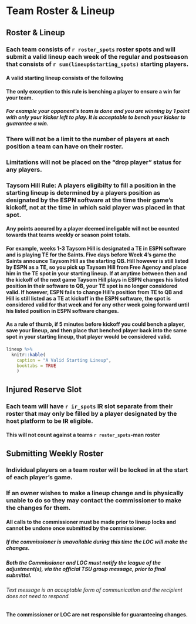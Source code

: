 # Team Roster & Lineup

## Roster & Lineup

### Each team consists of `r roster_spots` roster spots and will submit a valid lineup each week of the regular and postseason that consists of `r sum(lineup$starting_spots)` starting players.

#### A valid starting lineup consists of the following
    
#### The only exception to this rule is benching a player to ensure a win for your team.
    
##### For example your opponent's team is done and you are winning by 1 point with only your kicker left to play. It is acceptable to bench your kicker to guarantee a win.
    
### There will not be a limit to the number of players at each position a team can have on their roster.

### Limitations will not be placed on the “drop player” status for any players.

### Taysom Hill Rule: A players eligibilty to fill a position in the starting lineup is determined by a players position as designated by the ESPN software at the time their game's kickoff, not at the time in which said player was placed in that spot.

#### Any points accured by a player deemed ineligable will not be counted towards that teams weekly or season point totals. 
    
#### For example, weeks 1-3 Taysom Hill is designated a TE in ESPN software and is playing TE for the Saints. Five days before Week 4's game the Saints announce Taysom Hill  as the starting QB. Hill however is still listed by ESPN as a TE, so you pick up  Taysom Hill from Free Agency and place him in the TE spot in your starting lineup. If at anytime between then and the kickoff of the next game Taysom Hill plays in ESPN changes his listed position in their software to QB, your TE spot is no longer considered valid. If however, ESPN fails to change Hill's position from TE to QB and Hill is still listed as a TE at kickoff in the ESPN software, the spot is considered valid for that week and for any other week going forward until his listed position in ESPN software changes.
     
     
#### As a rule of thumb, if 5 minutes before kickoff you could bench a player, save your lineup, and then place that benched player back into the same spot in your starting lineup, that player would be considered valid.


```r
lineup %>%
  knitr::kable(
    caption = "A Valid Starting Lineup",
    booktabs = TRUE
    )

```    




## Injured Reserve Slot

### Each team will have `r ir_spots` IR slot separate from their roster that may only be filled by a player designated by the host platform to be IR eligible.

#### This will not count against a teams `r roster_spots`-man roster

## Submitting Weekly Roster

### Individual players on a team roster will be locked in at the start of each player’s game.

### If an owner wishes to make a lineup change and is physically unable to do so they may contact the commissioner to make the changes for them.

#### All calls to the commissioner must be made prior to lineup locks and cannot be undone once submitted by the commissioner.
  
##### If the commissioner is unavailable during this time the LOC will make the changes.
##### Both the Commissioner and LOC must notify the league of the adjustment(s), via the official TSU group message, prior to final submittal.
      
###### Text message is an acceptable form of communication and the recipient does not need to respond.
          
#### The commissioner or LOC are not responsible for guaranteeing changes.
